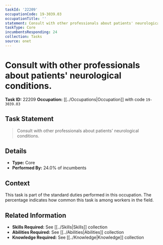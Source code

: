 ```yaml
---
taskId: '22209'
occupationCode: 19-3039.03
occupationTitle: ''
statement: Consult with other professionals about patients' neurological conditions.
taskType: Core
incumbentsResponding: 24
collection: Tasks
source: onet
---
```

# Consult with other professionals about patients' neurological conditions.

**Task ID:** 22209
**Occupation:** [[../Occupations|Occupation]] with code `19-3039.03`

## Task Statement

> Consult with other professionals about patients' neurological conditions.

## Details

- **Type:** Core
- **Performed By:** 24.0% of incumbents

## Context

This task is part of the standard duties performed in this occupation. The percentage indicates how common this task is among workers in the field.

## Related Information

- **Skills Required:** See [[../Skills|Skills]] collection
- **Abilities Required:** See [[../Abilities|Abilities]] collection
- **Knowledge Required:** See [[../Knowledge|Knowledge]] collection
